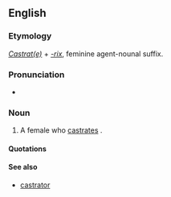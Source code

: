 ==English==

===Etymology===
''[[castrate|Castrat(e)]]'' + ''[[-rix]]'', feminine agent-nounal suffix.

===Pronunciation===
* {{UK}} {{IPA|/kæsˈtɹeɪtɹɪks/}}

===Noun===
{{en-noun|castratrices}}

# {{context|chiefly|philosophy|chiefly|psychoanalysis}} A female who [[castrate]]s {{italbrac|either literally or metaphorically}}.

====Quotations====
{{seecites}}

====See also====
* [[castrator]]